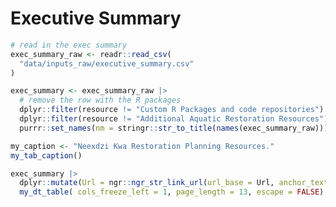 # Executive Summary {-}

```r
# read in the exec summary
exec_summary_raw <- readr::read_csv(
  "data/inputs_raw/executive_summary.csv"
) 

exec_summary <- exec_summary_raw |> 
  # remove the row with the R packages
  dplyr::filter(resource != "Custom R Packages and code repositories") |> 
  dplyr::filter(resource != "Additional Aquatic Restoration Resources") |> 
  purrr::set_names(nm = stringr::str_to_title(names(exec_summary_raw)))
```

```r
my_caption <- "Neexdzi Kwa Restoration Planning Resources."
my_tab_caption()
```

```r
exec_summary |> 
  dplyr::mutate(Url = ngr::ngr_str_link_url(url_base = Url, anchor_text = Url)) |> 
  my_dt_table( cols_freeze_left = 1, page_length = 13, escape = FALSE)

```


